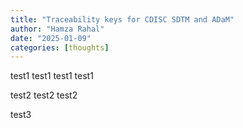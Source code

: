 ```yaml
---
title: "Traceability keys for CDISC SDTM and ADaM"
author: "Hamza Rahal"
date: "2025-01-09"
categories: [thoughts]
---
```


test1 test1 test1 test1

test2 test2 test2

test3
